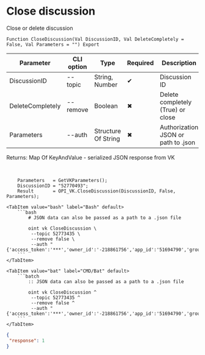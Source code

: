 ﻿---
sidebar_position: 2
---


# Close discussion
 Close or delete discussion



`Function CloseDiscussion(Val DiscussionID, Val DeleteCompletely = False, Val Parameters = "") Export`

  | Parameter | CLI option | Type | Required | Description |
  |-|-|-|-|-|
  | DiscussionID | --topic | String, Number | &#x2714; | Discussion ID |
  | DeleteCompletely | --remove | Boolean | &#x2716; | Delete completely (True) or close |
  | Parameters | --auth | Structure Of String | &#x2716; | Authorization JSON or path to .json |

  
  Returns:  Map Of KeyAndValue - serialized JSON response from VK

<br/>




```bsl title="1C:Enterprise/OneScript code example"
    Parameters   = GetVKParameters();
    DiscussionID = "52770493";
    Result       = OPI_VK.CloseDiscussion(DiscussionID, False, Parameters);
```
 

 <Tabs>
  
    <TabItem value="bash" label="Bash" default>
        ```bash
            # JSON data can also be passed as a path to a .json file
            
            oint vk CloseDiscussion \
             --topic 52773435 \
             --remove false \
             --auth "{'access_token':'***','owner_id':'-218861756','app_id':'51694790','group_id':'218861756'}"
        ```
    </TabItem>
  
    <TabItem value="bat" label="CMD/Bat" default>
        ```batch
            :: JSON data can also be passed as a path to a .json file
            
            oint vk CloseDiscussion ^
             --topic 52773435 ^
             --remove false ^
             --auth "{'access_token':'***','owner_id':'-218861756','app_id':'51694790','group_id':'218861756'}"
        ```
    </TabItem>
</Tabs>


```json title="Result"
{
 "response": 1
}
```
